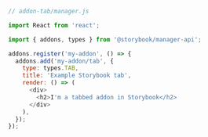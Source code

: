 ```js
// addon-tab/manager.js

import React from 'react';

import { addons, types } from '@storybook/manager-api';

addons.register('my-addon', () => {
  addons.add('my-addon/tab', {
    type: types.TAB,
    title: 'Example Storybook tab',
    render: () => (
      <div>
        <h2>I'm a tabbed addon in Storybook</h2>
      </div>
    ),
  });
});
```
